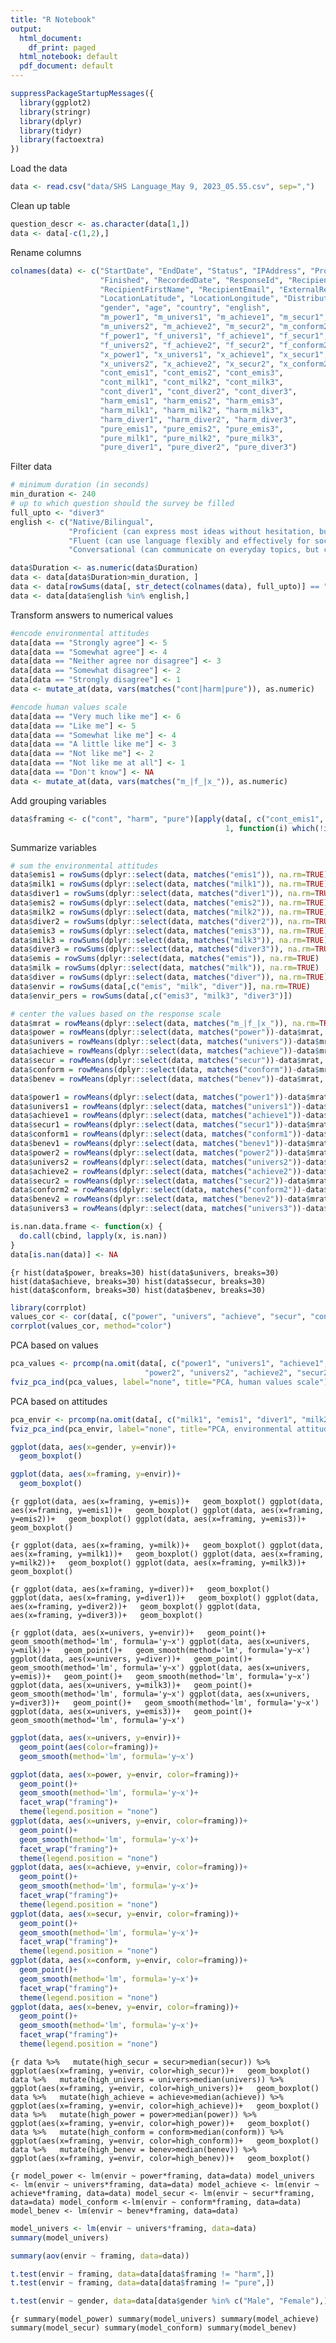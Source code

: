 ```yaml
---
title: "R Notebook"
output:
  html_document:
    df_print: paged
  html_notebook: default
  pdf_document: default
---
```


```r
suppressPackageStartupMessages({
  library(ggplot2)
  library(stringr)
  library(dplyr)
  library(tidyr)
  library(factoextra)
})
```

Load the data
```r
data <- read.csv("data/SHS Language_May 9, 2023_05.55.csv", sep=",")
```

Clean up table
```r
question_descr <- as.character(data[1,])
data <- data[-c(1,2),]
```

Rename columns
```r
colnames(data) <- c("StartDate", "EndDate", "Status", "IPAddress", "Progress", "Duration",
                    "Finished", "RecordedDate", "ResponseId", "RecipientLastName", 
                    "RecipientFirstName", "RecipientEmail", "ExternalReference", 
                    "LocationLatitude", "LocationLongitude", "DistributionChannel", "UserLanguage",
                    "gender", "age", "country", "english",
                    "m_power1", "m_univers1", "m_achieve1", "m_secur1", "m_conform1", "m_benev1",
                    "m_univers2", "m_achieve2", "m_secur2", "m_conform2", "m_power2", "m_benev2", "m_univers3",
                    "f_power1", "f_univers1", "f_achieve1", "f_secur1", "f_conform1", "f_benev1",
                    "f_univers2", "f_achieve2", "f_secur2", "f_conform2", "f_power2", "f_benev2", "f_univers3",
                    "x_power1", "x_univers1", "x_achieve1", "x_secur1", "x_conform1", "x_benev1",
                    "x_univers2", "x_achieve2", "x_secur2", "x_conform2", "x_power2", "x_benev2", "x_univers3",
                    "cont_emis1", "cont_emis2", "cont_emis3",
                    "cont_milk1", "cont_milk2", "cont_milk3",
                    "cont_diver1", "cont_diver2", "cont_diver3",
                    "harm_emis1", "harm_emis2", "harm_emis3",
                    "harm_milk1", "harm_milk2", "harm_milk3",
                    "harm_diver1", "harm_diver2", "harm_diver3",
                    "pure_emis1", "pure_emis2", "pure_emis3",
                    "pure_milk1", "pure_milk2", "pure_milk3",
                    "pure_diver1", "pure_diver2", "pure_diver3")
```

Filter data
```r
# minimum duration (in seconds)
min_duration <- 240
# up to which question should the survey be filled
full_upto <- "diver3"
english <- c("Native/Bilingual",
             "Proficient (can express most ideas without hesitation, but not on all the complex subjects)",
             "Fluent (can use language flexibly and effectively for social, academic and professional purposes)",
             "Conversational (can communicate on everyday topics, but can’t write clear detailed texts)")

data$Duration <- as.numeric(data$Duration)
data <- data[data$Duration>min_duration, ]
data <- data[rowSums(data[, str_detect(colnames(data), full_upto)] == "") == 2, ]
data <- data[data$english %in% english,]
```

Transform answers to numerical values
```r
#encode environmental attitudes
data[data == "Strongly agree"] <- 5
data[data == "Somewhat agree"] <- 4
data[data == "Neither agree nor disagree"] <- 3
data[data == "Somewhat disagree"] <- 2
data[data == "Strongly disagree"] <- 1
data <- mutate_at(data, vars(matches("cont|harm|pure")), as.numeric)

#encode human values scale
data[data == "Very much like me"] <- 6
data[data == "Like me"] <- 5
data[data == "Somewhat like me"] <- 4
data[data == "A little like me"] <- 3
data[data == "Not like me"] <- 2
data[data == "Not like me at all"] <- 1
data[data == "Don't know"] <- NA
data <- mutate_at(data, vars(matches("m_|f_|x_")), as.numeric)
```

Add grouping variables
```r
data$framing <- c("cont", "harm", "pure")[apply(data[, c("cont_emis1", "harm_emis1", "pure_emis1")],
                                                1, function(i) which(!is.na(i)))]
```

Summarize variables
```r
# sum the environmental attitudes
data$emis1 = rowSums(dplyr::select(data, matches("emis1")), na.rm=TRUE)
data$milk1 = rowSums(dplyr::select(data, matches("milk1")), na.rm=TRUE)
data$diver1 = rowSums(dplyr::select(data, matches("diver1")), na.rm=TRUE)
data$emis2 = rowSums(dplyr::select(data, matches("emis2")), na.rm=TRUE)
data$milk2 = rowSums(dplyr::select(data, matches("milk2")), na.rm=TRUE)
data$diver2 = rowSums(dplyr::select(data, matches("diver2")), na.rm=TRUE)
data$emis3 = rowSums(dplyr::select(data, matches("emis3")), na.rm=TRUE)
data$milk3 = rowSums(dplyr::select(data, matches("milk3")), na.rm=TRUE)
data$diver3 = rowSums(dplyr::select(data, matches("diver3")), na.rm=TRUE)
data$emis = rowSums(dplyr::select(data, matches("emis")), na.rm=TRUE)
data$milk = rowSums(dplyr::select(data, matches("milk")), na.rm=TRUE)
data$diver = rowSums(dplyr::select(data, matches("diver")), na.rm=TRUE)
data$envir = rowSums(data[,c("emis", "milk", "diver")], na.rm=TRUE)
data$envir_pers = rowSums(data[,c("emis3", "milk3", "diver3")])

# center the values based on the response scale
data$mrat = rowMeans(dplyr::select(data, matches("m_|f_|x_")), na.rm=TRUE)
data$power = rowMeans(dplyr::select(data, matches("power"))-data$mrat, na.rm=TRUE)
data$univers = rowMeans(dplyr::select(data, matches("univers"))-data$mrat, na.rm=TRUE)
data$achieve = rowMeans(dplyr::select(data, matches("achieve"))-data$mrat, na.rm=TRUE)
data$secur = rowMeans(dplyr::select(data, matches("secur"))-data$mrat, na.rm=TRUE)
data$conform = rowMeans(dplyr::select(data, matches("conform"))-data$mrat, na.rm=TRUE)
data$benev = rowMeans(dplyr::select(data, matches("benev"))-data$mrat, na.rm=TRUE)

data$power1 = rowMeans(dplyr::select(data, matches("power1"))-data$mrat, na.rm=TRUE)
data$univers1 = rowMeans(dplyr::select(data, matches("univers1"))-data$mrat, na.rm=TRUE)
data$achieve1 = rowMeans(dplyr::select(data, matches("achieve1"))-data$mrat, na.rm=TRUE)
data$secur1 = rowMeans(dplyr::select(data, matches("secur1"))-data$mrat, na.rm=TRUE)
data$conform1 = rowMeans(dplyr::select(data, matches("conform1"))-data$mrat, na.rm=TRUE)
data$benev1 = rowMeans(dplyr::select(data, matches("benev1"))-data$mrat, na.rm=TRUE)
data$power2 = rowMeans(dplyr::select(data, matches("power2"))-data$mrat, na.rm=TRUE)
data$univers2 = rowMeans(dplyr::select(data, matches("univers2"))-data$mrat, na.rm=TRUE)
data$achieve2 = rowMeans(dplyr::select(data, matches("achieve2"))-data$mrat, na.rm=TRUE)
data$secur2 = rowMeans(dplyr::select(data, matches("secur2"))-data$mrat, na.rm=TRUE)
data$conform2 = rowMeans(dplyr::select(data, matches("conform2"))-data$mrat, na.rm=TRUE)
data$benev2 = rowMeans(dplyr::select(data, matches("benev2"))-data$mrat, na.rm=TRUE)
data$univers3 = rowMeans(dplyr::select(data, matches("univers3"))-data$mrat, na.rm=TRUE)

is.nan.data.frame <- function(x) {
  do.call(cbind, lapply(x, is.nan))
}
data[is.nan(data)] <- NA
```

```{r
hist(data$power, breaks=30)
hist(data$univers, breaks=30)
hist(data$achieve, breaks=30)
hist(data$secur, breaks=30)
hist(data$conform, breaks=30)
hist(data$benev, breaks=30)
```

```r
library(corrplot)
values_cor <- cor(data[, c("power", "univers", "achieve", "secur", "conform", "benev")])
corrplot(values_cor, method="color")
```


PCA based on values
```r
pca_values <- prcomp(na.omit(data[, c("power1", "univers1", "achieve1", "secur1", "conform1", "benev1",
                              "power2", "univers2", "achieve2", "secur2", "conform2", "benev2", "univers3")]), scale=TRUE)
fviz_pca_ind(pca_values, label="none", title="PCA, human values scale")
```

PCA based on attitudes
```r
pca_envir <- prcomp(na.omit(data[, c("milk1", "emis1", "diver1", "milk2", "emis2", "diver2", "milk3", "emis3", "diver3")]), scale=TRUE)
fviz_pca_ind(pca_envir, label="none", title="PCA, environmental attitudes")
```



```r
ggplot(data, aes(x=gender, y=envir))+
  geom_boxplot()
```


```r
ggplot(data, aes(x=framing, y=envir))+
  geom_boxplot()
```


```{r
ggplot(data, aes(x=framing, y=emis))+
  geom_boxplot()
ggplot(data, aes(x=framing, y=emis1))+
  geom_boxplot()
ggplot(data, aes(x=framing, y=emis2))+
  geom_boxplot()
ggplot(data, aes(x=framing, y=emis3))+
  geom_boxplot()
```

```{r
ggplot(data, aes(x=framing, y=milk))+
  geom_boxplot()
ggplot(data, aes(x=framing, y=milk1))+
  geom_boxplot()
ggplot(data, aes(x=framing, y=milk2))+
  geom_boxplot()
ggplot(data, aes(x=framing, y=milk3))+
  geom_boxplot()
```

```{r
ggplot(data, aes(x=framing, y=diver))+
  geom_boxplot()
ggplot(data, aes(x=framing, y=diver1))+
  geom_boxplot()
ggplot(data, aes(x=framing, y=diver2))+
  geom_boxplot()
ggplot(data, aes(x=framing, y=diver3))+
  geom_boxplot()
```

```{r
ggplot(data, aes(x=univers, y=envir))+
  geom_point()+
  geom_smooth(method='lm', formula='y~x')
ggplot(data, aes(x=univers, y=milk))+
  geom_point()+
  geom_smooth(method='lm', formula='y~x')
ggplot(data, aes(x=univers, y=diver))+
  geom_point()+
  geom_smooth(method='lm', formula='y~x')
ggplot(data, aes(x=univers, y=emis))+
  geom_point()+
  geom_smooth(method='lm', formula='y~x')
ggplot(data, aes(x=univers, y=milk3))+
  geom_point()+
  geom_smooth(method='lm', formula='y~x')
ggplot(data, aes(x=univers, y=diver3))+
  geom_point()+
  geom_smooth(method='lm', formula='y~x')
ggplot(data, aes(x=univers, y=emis3))+
  geom_point()+
  geom_smooth(method='lm', formula='y~x')
```
```r
ggplot(data, aes(x=univers, y=envir))+
  geom_point(aes(color=framing))+
  geom_smooth(method='lm', formula='y~x')
```


```r
ggplot(data, aes(x=power, y=envir, color=framing))+
  geom_point()+
  geom_smooth(method='lm', formula='y~x')+
  facet_wrap("framing")+
  theme(legend.position = "none")
ggplot(data, aes(x=univers, y=envir, color=framing))+
  geom_point()+
  geom_smooth(method='lm', formula='y~x')+
  facet_wrap("framing")+
  theme(legend.position = "none")
ggplot(data, aes(x=achieve, y=envir, color=framing))+
  geom_point()+
  geom_smooth(method='lm', formula='y~x')+
  facet_wrap("framing")+
  theme(legend.position = "none")
ggplot(data, aes(x=secur, y=envir, color=framing))+
  geom_point()+
  geom_smooth(method='lm', formula='y~x')+
  facet_wrap("framing")+
  theme(legend.position = "none")
ggplot(data, aes(x=conform, y=envir, color=framing))+
  geom_point()+
  geom_smooth(method='lm', formula='y~x')+
  facet_wrap("framing")+
  theme(legend.position = "none")
ggplot(data, aes(x=benev, y=envir, color=framing))+
  geom_point()+
  geom_smooth(method='lm', formula='y~x')+
  facet_wrap("framing")+
  theme(legend.position = "none")
```


```{r
data %>%
  mutate(high_secur = secur>median(secur)) %>%
  ggplot(aes(x=framing, y=envir, color=high_secur))+
  geom_boxplot()
data %>%
  mutate(high_univers = univers>median(univers)) %>%
  ggplot(aes(x=framing, y=envir, color=high_univers))+
  geom_boxplot()
data %>%
  mutate(high_achieve = achieve>median(achieve)) %>%
  ggplot(aes(x=framing, y=envir, color=high_achieve))+
  geom_boxplot()
data %>%
  mutate(high_power = power>median(power)) %>%
  ggplot(aes(x=framing, y=envir, color=high_power))+
  geom_boxplot()
data %>%
  mutate(high_conform = conform>median(conform)) %>%
  ggplot(aes(x=framing, y=envir, color=high_conform))+
  geom_boxplot()
data %>%
  mutate(high_benev = benev>median(benev)) %>%
  ggplot(aes(x=framing, y=envir, color=high_benev))+
  geom_boxplot()
```


```{r
model_power <- lm(envir ~ power*framing, data=data)
model_univers <- lm(envir ~ univers*framing, data=data)
model_achieve <- lm(envir ~ achieve*framing, data=data)
model_secur <- lm(envir ~ secur*framing, data=data)
model_conform <-lm(envir ~ conform*framing, data=data)
model_benev <- lm(envir ~ benev*framing, data=data)
```

```r
model_univers <- lm(envir ~ univers*framing, data=data)
summary(model_univers)
```

```r
summary(aov(envir ~ framing, data=data))
```

```r
t.test(envir ~ framing, data=data[data$framing != "harm",])
t.test(envir ~ framing, data=data[data$framing != "pure",])
```


```r
t.test(envir ~ gender, data=data[data$gender %in% c("Male", "Female"),])
```



```{r
summary(model_power)
summary(model_univers)
summary(model_achieve)
summary(model_secur)
summary(model_conform)
summary(model_benev)
```





